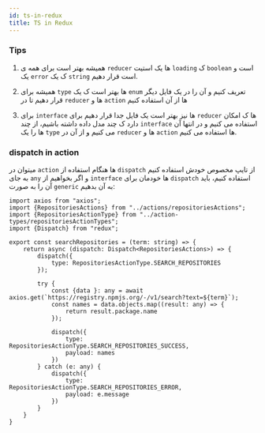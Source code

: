 ```yaml
---
id: ts-in-redux
title: TS in Redux
---
```


### Tips

1. همیشه بهتر است برای همه ی `reducer` ها یک استیت `loading` ک `boolean` است و یک `error` ک یک `string` است قرار دهیم.

2. همیشه برای `type` ها بهتر است ک یک `enum` تعریف کنیم و آن را در یک فایل دیگر قرار دهیم تا در `reducer` ها و `action` ها از آن استفاده کنیم

3. برای `interface` ها نیز بهتر است یک فایل جدا قرار دهیم برای `reducer` ها ک امکان دارد ک چند مدل داده داشته باشیم، از چند `interface` استفاده می کنیم و در انتها آن ها را یک `type` می کنیم و از آن در `reducer` ها و `action` ها استفاده می کنیم.

### dispatch in action

میتوان در `action` ها هنگام استفاده از `dispatch` از تایپ مخصوص خودش استفاده کنیم به جای `any` و اگر بخواهیم از `interface` ها خودمان برای `dispatch` استفاده کنیم، باید آن را به صورت `generic` به آن بدهیم:

```tsx
import axios from "axios";
import {RepositoriesActions} from "../actions/repositoriesActions";
import {RepositoriesActionType} from "../action-types/repositoriesActionTypes";
import {Dispatch} from "redux";

export const searchRepositories = (term: string) => {
    return async (dispatch: Dispatch<RepositoriesActions>) => {
        dispatch({
            type: RepositoriesActionType.SEARCH_REPOSITORIES
        });

        try {
            const {data }: any = await axios.get(`https://registry.npmjs.org/-/v1/search?text=${term}`);
            const names = data.objects.map((result: any) => {
                return result.package.name
            });

            dispatch({
                type: RepositoriesActionType.SEARCH_REPOSITORIES_SUCCESS,
                payload: names
            })
        } catch (e: any) {
            dispatch({
                type: RepositoriesActionType.SEARCH_REPOSITORIES_ERROR,
                payload: e.message
            })
        }
    }
}
```




